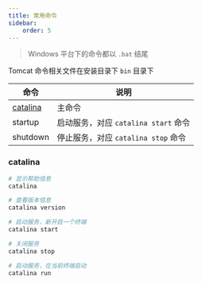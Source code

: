 ```yaml
---
title: 常用命令
sidebar:
    order: 5
---
```


> Windows 平台下的命令都以 `.bat` 结尾

Tomcat 命令相关文件在安装目录下 `bin` 目录下

| 命令                  | 说明                                 |
| --------------------- | ------------------------------------ |
| [catalina](#catalina) | 主命令                               |
| startup               | 启动服务，对应 `catalina start` 命令 |
| shutdown              | 停止服务，对应 `catalina stop` 命令  |

### catalina

```bash
# 显示帮助信息
catalina

# 查看版本信息
catalina version

# 启动服务，新开启一个终端
catalina start

# 关闭服务
catalina stop

# 启动服务，在当前终端启动
catalina run
```

